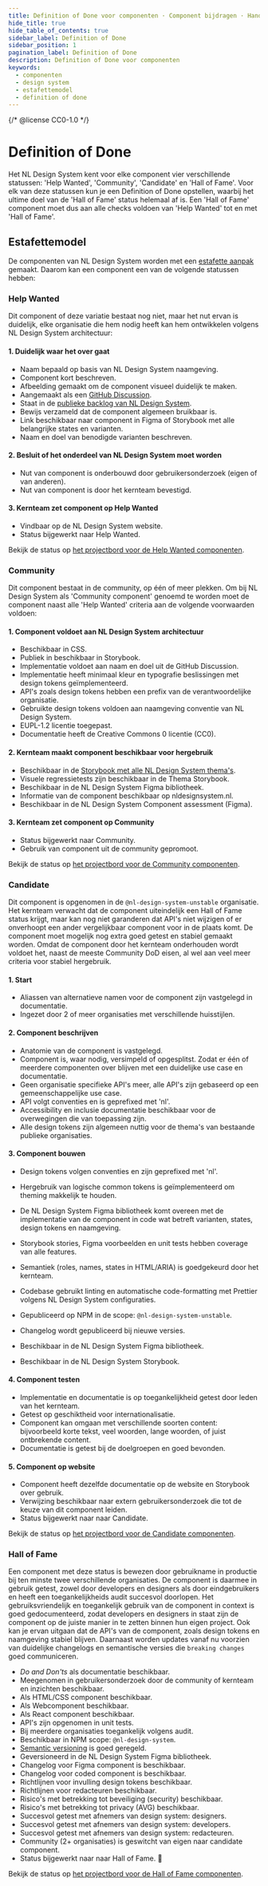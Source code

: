 ```yaml
---
title: Definition of Done voor componenten · Component bijdragen · Handboek
hide_title: true
hide_table_of_contents: true
sidebar_label: Definition of Done
sidebar_position: 1
pagination_label: Definition of Done
description: Definition of Done voor componenten
keywords:
  - componenten
  - design system
  - estafettemodel
  - definition of done
---
```


{/* @license CC0-1.0 */}


# Definition of Done

Het NL Design System kent voor elke component vier verschillende statussen: 'Help Wanted', 'Community', 'Candidate' en 'Hall of Fame'.
Voor elk van deze statussen kun je een Definition of Done opstellen, waarbij het ultime doel van de 'Hall of Fame' status helemaal af is. Een 'Hall of Fame' component moet dus aan alle checks voldoen van 'Help Wanted' tot en met 'Hall of Fame'.

## Estafettemodel

De componenten van NL Design System worden met een [estafette aanpak]('/handboek/estafettemodel') gemaakt. Daarom kan een component een van de volgende statussen hebben:

<StatusVisual />

### Help Wanted

Dit component of deze variatie bestaat nog niet, maar het nut ervan is duidelijk, elke organisatie die hem nodig heeft kan hem ontwikkelen volgens NL Design System architectuur:

#### 1. Duidelijk waar het over gaat

- Naam bepaald op basis van NL Design System naamgeving.
- Component kort beschreven.
- Afbeelding gemaakt om de component visueel duidelijk te maken.
- Aangemaakt als een [GitHub Discussion](https://github.com/orgs/nl-design-system/discussions).
- Staat in de [publieke backlog van NL Design System](https://github.com/nl-design-system/backlog/issues).
- Bewijs verzameld dat de component algemeen bruikbaar is.
- Link beschikbaar naar component in Figma of Storybook met alle belangrijke states en varianten.
- Naam en doel van benodigde varianten beschreven.

#### 2. Besluit of het onderdeel van NL Design System moet worden

- Nut van component is onderbouwd door gebruikersonderzoek (eigen of van anderen).
- Nut van component is door het kernteam bevestigd.

#### 3. Kernteam zet component op Help Wanted

- Vindbaar op de NL Design System website.
- Status bijgewerkt naar Help Wanted.

Bekijk de status op [het projectbord voor de Help Wanted componenten](https://github.com/orgs/nl-design-system/projects/27).

### Community

Dit component bestaat in de community, op één of meer plekken. Om bij NL Design System als 'Community component' genoemd te worden moet de component naast alle 'Help Wanted' criteria aan de volgende voorwaarden voldoen:

#### 1. Component voldoet aan NL Design System architectuur

- Beschikbaar in CSS.
- Publiek in beschikbaar in Storybook.
- Implementatie voldoet aan naam en doel uit de GitHub Discussion.
- Implementatie heeft minimaal kleur en typografie beslissingen met design tokens geïmplementeerd.
- API's zoals design tokens hebben een prefix van de verantwoordelijke organisatie.
- Gebruikte design tokens voldoen aan naamgeving conventie van NL Design System.
- EUPL-1.2 licentie toegepast.
- Documentatie heeft de Creative Commons 0 licentie (CC0).

#### 2. Kernteam maakt component beschikbaar voor hergebruik

- Beschikbaar in de [Storybook met alle NL Design System thema's](https://nl-design-system.github.io/themes/).
- Visuele regressietests zijn beschikbaar in de Thema Storybook.
- Beschikbaar in de NL Design System Figma bibliotheek.
- Informatie van de component beschikbaar op nldesignsystem.nl.
- Beschikbaar in de NL Design System Component assessment (Figma).

#### 3. Kernteam zet component op Community

- Status bijgewerkt naar Community.
- Gebruik van component uit de community gepromoot.

Bekijk de status op [het projectbord voor de Community componenten](https://github.com/orgs/nl-design-system/projects/29).

### Candidate

Dit component is opgenomen in de `@nl-design-system-unstable` organisatie. Het kernteam verwacht dat de component uiteindelijk een Hall of Fame status krijgt, maar kan nog niet garanderen dat API's niet wijzigen of er onverhoopt een ander vergelijkbaar component voor in de plaats komt.
De component moet mogelijk nog extra goed getest en stabiel gemaakt worden.
Omdat de component door het kernteam onderhouden wordt voldoet het, naast de meeste Community DoD eisen, al wel aan veel meer criteria voor stabiel hergebruik.

#### 1. Start

- Aliassen van alternatieve namen voor de component zijn vastgelegd in documentatie.
- Ingezet door 2 of meer organisaties met verschillende huisstijlen.

#### 2. Component beschrijven

- Anatomie van de component is vastgelegd.
- Component is, waar nodig, versimpeld of opgesplitst. Zodat er één of meerdere componenten over blijven met een duidelijke use case en documentatie.
- Geen organisatie specifieke API's meer, alle API's zijn gebaseerd op een gemeenschappelijke use case.
- API volgt conventies en is geprefixed met 'nl'.
- Accessibility en inclusie documentatie beschikbaar voor de overwegingen die van toepassing zijn.
- Alle design tokens zijn algemeen nuttig voor de thema's van bestaande publieke organisaties.

#### 3. Component bouwen

- Design tokens volgen conventies en zijn geprefixed met 'nl'.
- Hergebruik van logische common tokens is geïmplementeerd om theming makkelijk te houden.
- De NL Design System Figma bibliotheek komt overeen met de implementatie van de component in code wat betreft varianten, states, design tokens en naamgeving.
- Storybook stories, Figma voorbeelden en unit tests hebben coverage van alle features.

- Semantiek (roles, names, states in HTML/ARIA) is goedgekeurd door het kernteam.
- Codebase gebruikt linting en automatische code-formatting met Prettier volgens NL Design System configuraties.
- Gepubliceerd op NPM in de scope: `@nl-design-system-unstable`.
- Changelog wordt gepubliceerd bij nieuwe versies.

- Beschikbaar in de NL Design System Figma bibliotheek.
- Beschikbaar in de NL Design System Storybook.

#### 4. Component testen

- Implementatie en documentatie is op toegankelijkheid getest door leden van het kernteam.
- Getest op geschiktheid voor internationalisatie.
- Component kan omgaan met verschillende soorten content: bijvoorbeeld korte tekst, veel woorden, lange woorden, of juist ontbrekende content.
- Documentatie is getest bij de doelgroepen en goed bevonden.

#### 5. Component op website

- Component heeft dezelfde documentatie op de website en Storybook over gebruik.
- Verwijzing beschikbaar naar extern gebruikersonderzoek die tot de keuze van dit component leiden.
- Status bijgewerkt naar naar Candidate.

Bekijk de status op [het projectbord voor de Candidate componenten](https://github.com/orgs/nl-design-system/projects/32).

### Hall of Fame

Een component met deze status is bewezen door gebruikname in productie bij ten minste twee verschillende organisaties. De component is daarmee in gebruik getest, zowel door developers en designers als door eindgebruikers en heeft een toegankelijkheids audit succesvol doorlopen.
Het gebruiksvriendelijk en toegankelijk gebruik van de component in context is goed gedocumenteerd, zodat developers en designers in staat zijn de component op de juiste manier in te zetten binnen hun eigen project. Ook kan je ervan uitgaan dat de API's van de component, zoals design tokens en naamgeving stabiel blijven. Daarnaast worden updates vanaf nu voorzien van duidelijke changelogs en semantische versies die `breaking changes` goed communiceren.

- _Do and Don'ts_ als documentatie beschikbaar.
- Meegenomen in gebruikersonderzoek door de community of kernteam en inzichten beschikbaar.
- Als HTML/CSS component beschikbaar.
- Als Webcomponent beschikbaar.
- Als React component beschikbaar.
- API's zijn opgenomen in unit tests.
- Bij meerdere organisaties toegankelijk volgens audit.
- Beschikbaar in NPM scope: `@nl-design-system`.
- [Semantic versioning](https://semver.org) is goed geregeld.
- Geversioneerd in de NL Design System Figma bibliotheek.
- Changelog voor Figma component is beschikbaar.
- Changelog voor coded component is beschikbaar.
- Richtlijnen voor invulling design tokens beschikbaar.
- Richtlijnen voor redacteuren beschikbaar.
- Risico's met betrekking tot beveiliging (security) beschikbaar.
- Risico's met betrekking tot privacy (AVG) beschikbaar.
- Succesvol getest met afnemers van design system: designers.
- Succesvol getest met afnemers van design system: developers.
- Succesvol getest met afnemers van design system: redacteuren.
- Community (2+ organisaties) is geswitcht van eigen naar candidate component.
- Status bijgewerkt naar naar Hall of Fame. 🍾

Bekijk de status op [het projectbord voor de Hall of Fame componenten](https://github.com/orgs/nl-design-system/projects/30).
